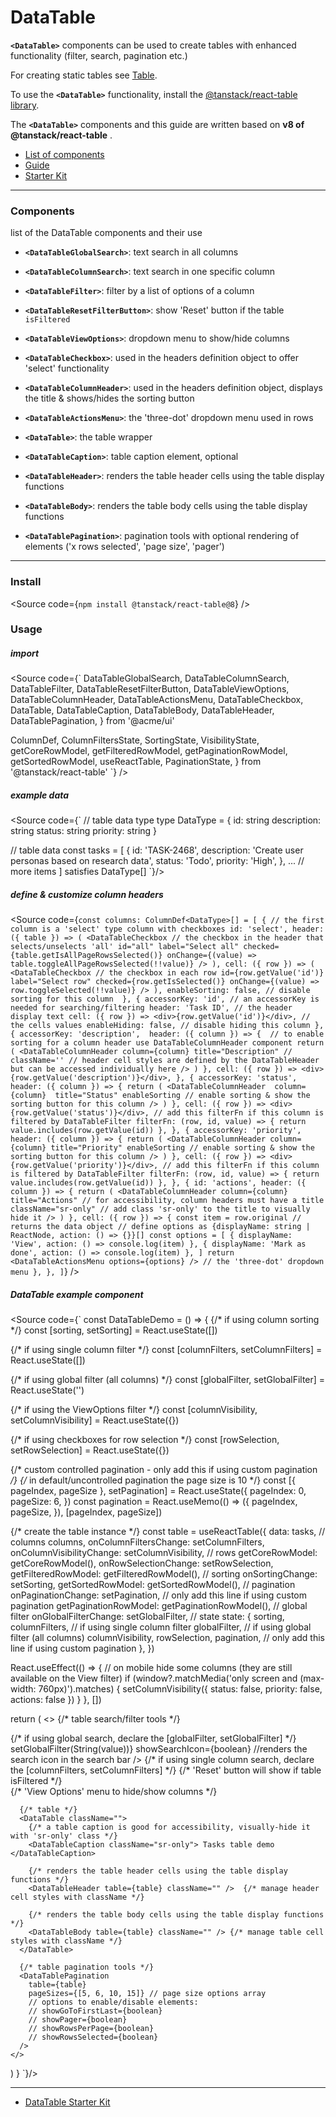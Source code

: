 
<Meta of={DataTableStories} />

# DataTable

**`<DataTable>`** components can be used to create tables with enhanced functionality (filter, search, pagination etc.)

For creating static tables see [Table](/docs/display-table--docs).

To use the **`<DataTable>`** functionality, install the [@tanstack/react-table library](https://tanstack.com/table/v8).

The **`<DataTable>`** components and this guide are written based on **v8 of @tanstack/react-table** .

- [List of components](#components)
- [Guide](#install)
- [Starter Kit](/story/display-datatable--starter-kit)

<Canvas of={DataTableStories.Default} />

<hr />

### Components

list of the DataTable components and their use

- **`<DataTableGlobalSearch>`**: text search in all columns
- **`<DataTableColumnSearch>`**: text search in one specific column
- **`<DataTableFilter>`**: filter by a list of options of a column
- **`<DataTableResetFilterButton>`**: show 'Reset' button if the table `isFiltered`
- **`<DataTableViewOptions>`**: dropdown menu to show/hide columns

- **`<DataTableCheckbox>`**: used in the headers definition object to offer 'select' functionality
- **`<DataTableColumnHeader>`**: used in the headers definition object, displays the title & shows/hides the sorting button
- **`<DataTableActionsMenu>`**: the 'three-dot' dropdown menu used in rows

- **`<DataTable>`**: the table wrapper
- **`<DataTableCaption>`**: table caption element, optional
- **`<DataTableHeader>`**: renders the table header cells using the table display functions
- **`<DataTableBody>`**: renders the table body cells using the table display functions

- **`<DataTablePagination>`**: pagination tools with optional rendering of elements ('x rows selected', 'page size', 'pager')

<hr />

### Install

<Source code={`npm install @tanstack/react-table@8`} />

### Usage

##### import

<Source code={`
  DataTableGlobalSearch, 
  DataTableColumnSearch,
  DataTableFilter, 
  DataTableResetFilterButton,
  DataTableViewOptions,
  DataTableColumnHeader,
  DataTableActionsMenu,
  DataTableCheckbox,
  DataTable,
  DataTableCaption,
  DataTableBody,
  DataTableHeader,
  DataTablePagination,
} from '@acme/ui'

  ColumnDef,
  ColumnFiltersState,
  SortingState,
  VisibilityState,
  getCoreRowModel,
  getFilteredRowModel,
  getPaginationRowModel,
  getSortedRowModel,
  useReactTable,
  PaginationState,
} from '@tanstack/react-table'
`} />

##### example data

<Source code={`
// table data type
type DataType = {
  id: string
  description: string
  status: string
  priority: string
}

// table data
const tasks = [
{
id: 'TASK-2468',
description: 'Create user personas based on research data',
status: 'Todo',
priority: 'High',
},
... // more items
] satisfies DataType[]
`}/>

##### define & customize column headers

<Source
	code={`
const columns: ColumnDef<DataType>[] = [
  {
    // the first column is a 'select' type column with checkboxes
    id: 'select',
    header: ({ table }) => (
      <DataTableCheckbox // the checkbox in the header that selects/unselects 'all'
        id="all"
        label="Select all"
        checked={table.getIsAllPageRowsSelected()}
        onChange={(value) => table.toggleAllPageRowsSelected(!!value)}
      />
    ),
    cell: ({ row }) => (
      <DataTableCheckbox // the checkbox in each row
        id={row.getValue('id')}
        label="Select row"
        checked={row.getIsSelected()}
        onChange={(value) => row.toggleSelected(!!value)}
      />
    ),
    enableSorting: false, // disable sorting for this column 
  },
  {
    accessorKey: 'id', // an accessorKey is needed for searching/filtering
    header: 'Task ID', // the header display text
    cell: ({ row }) => <div>{row.getValue('id')}</div>, // the cells values
    enableHiding: false, // disable hiding this column
  },
  {
    accessorKey: 'description', 
    header: ({ column }) => { 
      // to enable sorting for a column header use DataTableColumnHeader component
      return (
        <DataTableColumnHeader
          column={column}
          title="Description"
          // className='' // header cell styles are defined by the DataTableHeader but can be accessed individually here
        />
      )
    },
    cell: ({ row }) => <div>{row.getValue('description')}</div>,
  },
  {
    accessorKey: 'status',
    header: ({ column }) => {
      return (
        <DataTableColumnHeader 
          column={column} 
          title="Status"
          enableSorting // enable sorting & show the sorting button for this column
       />
      )
    },
    cell: ({ row }) => <div>{row.getValue('status')}</div>,
    // add this filterFn if this column is filtered by DataTableFilter
    filterFn: (row, id, value) => { return value.includes(row.getValue(id)) },
  },
  {
    accessorKey: 'priority',
    header: ({ column }) => {
      return (
        <DataTableColumnHeader
          column={column}
          title="Priority"
          enableSorting // enable sorting & show the sorting button for this column
        />
      )
    },
    cell: ({ row }) => <div>{row.getValue('priority')}</div>,
    // add this filterFn if this column is filtered by DataTableFilter
    filterFn: (row, id, value) => { return value.includes(row.getValue(id)) },
  },
  {
    id: 'actions',
    header: ({ column }) => {
      return (
        <DataTableColumnHeader
          column={column}
          title="Actions" // for accessibility, column headers must have a title
          className="sr-only" // add class 'sr-only' to the title to visually hide it
        />
      )
    },
    cell: ({ row }) => {
      const item = row.original // returns the data object
      // define options as {displayName: string | ReactNode, action: () => {}}[]
      const options = [
        { displayName: 'View', action: () => console.log(item) },
        { displayName: 'Mark as done', action: () => console.log(item) },
      ]
      return <DataTableActionsMenu options={options} /> // the 'three-dot' dropdown menu
    },
  },
]
`}
/>

##### DataTable example component

<Source code={`
const DataTableDemo = () => {
  {/* if using column sorting */}
  const [sorting, setSorting] = React.useState<SortingState>([])

{/* if using single column filter */}
const [columnFilters, setColumnFilters] = React.useState<ColumnFiltersState>([])

{/* if using global filter (all columns) */}
const [globalFilter, setGlobalFilter] = React.useState('')

{/* if using the ViewOptions filter */}
const [columnVisibility, setColumnVisibility] =
React.useState<VisibilityState>({})

{/* if using checkboxes for row selection */}
const [rowSelection, setRowSelection] = React.useState({})

{/* custom controlled pagination - only add this if using custom pagination */}
{/* in default/uncontrolled pagination the page size is 10 */}
const [{ pageIndex, pageSize }, setPagination] =
React.useState<PaginationState>({
pageIndex: 0,
pageSize: 6,
})
const pagination = React.useMemo(() => ({ pageIndex, pageSize, }), [pageIndex, pageSize])

{/* create the table instance */}
const table = useReactTable({
data: tasks,
// columns
columns,
onColumnFiltersChange: setColumnFilters,
onColumnVisibilityChange: setColumnVisibility,
// rows
getCoreRowModel: getCoreRowModel(),
onRowSelectionChange: setRowSelection,
getFilteredRowModel: getFilteredRowModel(),
// sorting
onSortingChange: setSorting,
getSortedRowModel: getSortedRowModel(),
// pagination
onPaginationChange: setPagination, // only add this line if using custom pagination
getPaginationRowModel: getPaginationRowModel(),
// global filter
onGlobalFilterChange: setGlobalFilter,
// state
state: {
sorting,
columnFilters, // if using single column filter
globalFilter, // if using global filter (all columns)
columnVisibility,
rowSelection,
pagination, // only add this line if using custom pagination
},
})

React.useEffect(() => {
// on mobile hide some columns (they are still available on the View filter)
if (window?.matchMedia('only screen and (max-width: 760px)').matches) {
setColumnVisibility({ status: false, priority: false, actions: false })
}
}, [])

return (
<>
{/* table search/filter tools */}
<div className="w-full flex items-center justify-between py-2">
<div className="flex items-center gap-2">
{/* if using global search, declare the [globalFilter, setGlobalFilter] */}
<DataTableGlobalSearch
placeholder="Search all columns"
value={globalFilter ?? ''}
onValueChange={(value: string) => setGlobalFilter(String(value))}
showSearchIcon={boolean} //renders the search icon in the search bar
/>
{/* if using single column search, declare the [columnFilters, setColumnFilters] */}
<DataTableColumnSearch
table={table}
searchColumn="description" // column accessorKey
placeholder="Search descriptions"
/>
<DataTableFilter
column={table.getColumn('status')} // column accessorKey
title="Status"
options={['Backlog', 'Todo', 'In progress', 'Done']} // options array
/>
<DataTableFilter
column={table.getColumn('priority')} // column accessorKey
title="Priority"
options={['Low', 'Medium', 'High']} // options array
/>
<DataTableResetFilterButton table={table} /> {/* 'Reset' button will show if table isFiltered */}
</div>
<DataTableViewOptions table={table} /> {/* 'View Options' menu to hide/show columns */}
</div>

      {/* table */}
      <DataTable className="">
        {/* a table caption is good for accessibility, visually-hide it with 'sr-only' class */}
        <DataTableCaption className="sr-only"> Tasks table demo </DataTableCaption>

        {/* renders the table header cells using the table display functions */}
        <DataTableHeader table={table} className="" />  {/* manage header cell styles with className */}

        {/* renders the table body cells using the table display functions */}
        <DataTableBody table={table} className="" /> {/* manage table cell styles with className */}
      </DataTable>

      {/* table pagination tools */}
      <DataTablePagination
        table={table}
        pageSizes={[5, 6, 10, 15]} // page size options array
        // options to enable/disable elements:
        // showGoToFirstLast={boolean}
        // showPager={boolean}
        // showRowsPerPage={boolean}
        // showRowsSelected={boolean}
      />
    </>

)
}
`}/>

<hr />

- [DataTable Starter Kit](/story/display-datatable--starter-kit)
